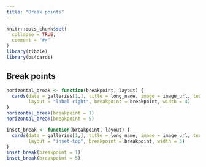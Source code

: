```yaml
---
title: "Break points"
---
```


```r
knitr::opts_chunk$set(
  collapse = TRUE,
  comment = "#>"
)
library(tibble)
library(bs4cards)
```



## Break points

```r
horizontal_break <- function(breakpoint, layout) {
  cards(data = galleries[1,], title = long_name, image = image_url, text = blurb,
        layout = "label-right", breakpoint = breakpoint, width = 4)
}
horizontal_break(breakpoint = 1)
horizontal_break(breakpoint = 5)
```


```r
inset_break <- function(breakpoint, layout) {
  cards(data = galleries[1,], title = long_name, image = image_url, text = blurb,
        layout = "inset-top", breakpoint = breakpoint, width = 3)
}
inset_break(breakpoint = 1)
inset_break(breakpoint = 5)
```


